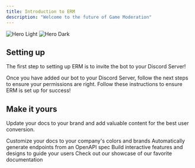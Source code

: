 ```yaml
---
title: Introduction to ERM
description: "Welcome to the future of Game Moderation"
---
```


<img
  className="block dark:hidden"
  src="/images/hero-light.png"
  alt="Hero Light"
/>
<img
  className="hidden dark:block"
  src="/images/hero-dark.png"
  alt="Hero Dark"
/>

## Setting up

The first step to setting up ERM is to invite the bot to your Discord Server!

<CardGroup cols={2}>
  <Card
    title="Invite our Discord Bot:"
    icon="pen-to-square"
    href="https://ermbot.xyz/login?returnTo=%2Finvite"
  >
    Once you have added our bot to your Discord Server, follow the next steps to ensure your permissions are right.
  </Card>
  <Card
    title="Basic ERM Bot Configuration"
    icon="image"
    href="https://ermdocumentation.mintlify.app/refrence/config"
  >
    Follow these instructions to ensure ERM is set up for success!
  </Card>
</CardGroup>

## Make it yours

Update your docs to your brand and add valuable content for the best user conversion.

<CardGroup cols={2}>
  <Card
    title="Customize Style"
    icon="palette"
    href="https://mintlify.com/docs/settings/global"
  >
    Customize your docs to your company's colors and brands
  </Card>
  <Card
    title="Reference APIs"
    icon="code"
    href="https://mintlify.com/docs/api-playground/openapi"
  >
    Automatically generate endpoints from an OpenAPI spec
  </Card>
  <Card
    title="Add Components"
    icon="screwdriver-wrench"
    href="https://mintlify.com/docs/content/components/accordions"
  >
    Build interactive features and designs to guide your users
  </Card>
  <Card
    title="Get Inspiration"
    icon="stars"
    href="https://mintlify.com/customers"
  >
    Check out our showcase of our favorite documentation
  </Card>
</CardGroup>
